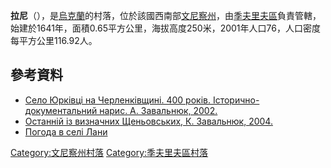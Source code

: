 {{coord|49|9|16|N|28|24|4|E|scale:30000|display=title}}

'''拉尼'''（{{lang-uk|Лани}}），是[[烏克蘭|烏克蘭]]的村落，位於該國西南部[[文尼察州|文尼察州]]，由[[季夫里夫區|季夫里夫區]]負責管轄，始建於1641年，面積0.65平方公里，海拔高度250米，2001年人口76，人口密度每平方公里116.92人。

==參考資料==
* [http://urk400.narod.ru/ Село Юрківці на Черленківщині. 400 років. Історично-документальний нарис. А. Завальнюк, 2002.] {{Wayback|url=http://urk400.narod.ru/ |date=20201031063303 }}
* [http://www.calameo.com/read/001666446dcb72f0da7d9 Останній із визначних Щеньовських, К. Завальнюк, 2004.]
* [http://weather.in.ua/ua/vinnickaja/13038 Погода в селі Лани] {{Wayback|url=http://weather.in.ua/ua/vinnickaja/13038 |date=20111220114206 }}

[[Category:文尼察州村落|Category:文尼察州村落]]
[[Category:季夫里夫區村落|Category:季夫里夫區村落]]


{{Vinnytsia-geo-stub}}